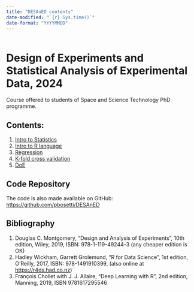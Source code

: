 ```yaml
---
title: "DESAnED contents"
date-modified: "`{r} Sys.time()`"
date-format: "YYYYMMDD"
---
```

```r
```


# Design of Experiments and Statistical Analysis of Experimental Data, 2024

Course offered to students of Space and Science Technology PhD programme.

## Contents:

1. [Intro to Statistics](1-statistics){target="_blank"}
2. [Intro to R language](2-R-intro){target="_blank"}
3. [Regression](3-regression){target="_blank"}
4. [K-fold cross validation](4-kfold){target="_blank"}
5. [DoE](5-DoE){target="_blank"}

:::callout-note
## Code Repository

The code is also made available on GitHub: <https://github.com/pbosetti/DESAnED>
:::

## Bibliography

1. Douglas C. Montgomery, "Design and Analysis of Experiments", 10th edition, Wiley, 2019, ISBN: 978-1-119-49244-3 (any cheaper edition is OK)
2. Hadley Wickham, Garrett Grolemund, "R for Data Science", 1st edition, O'Reilly, 2017, ISBN: 978-1491910399, (also online at <https://r4ds.had.co.nz>)
3. François Chollet with J. J. Allaire, "Deep Learning with R", 2nd edition, Manning, 2019, ISBN 9781617295546